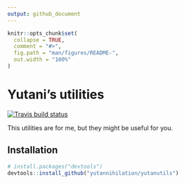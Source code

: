 ```yaml
---
output: github_document
---
```


<!-- README.md is generated from README.Rmd. Please edit that file -->

```r
knitr::opts_chunk$set(
  collapse = TRUE,
  comment = "#>",
  fig.path = "man/figures/README-",
  out.width = "100%"
)
```
# Yutani's utilities

[![Travis build status](https://travis-ci.org/yutannihilation/yutanutils.svg?branch=master)](https://travis-ci.org/yutannihilation/yutanutils)

This utilities are for me, but they might be useful for you.

## Installation

``` r
# install.packages("devtools")
devtools::install_github("yutannihilation/yutanutils")
```

